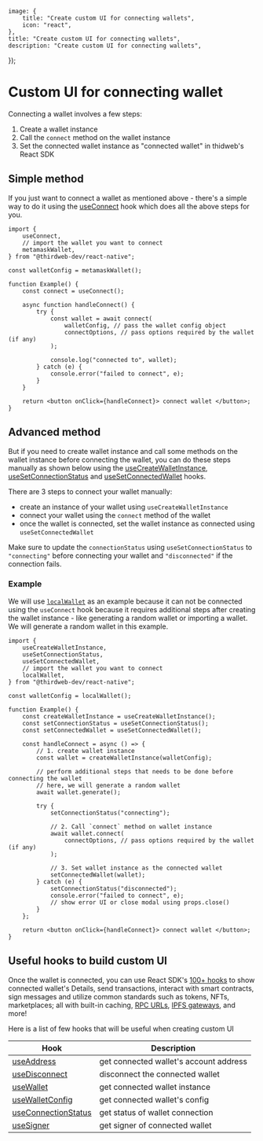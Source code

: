 
	image: {
		title: "Create custom UI for connecting wallets",
		icon: "react",
	},
	title: "Create custom UI for connecting wallets",
	description: "Create custom UI for connecting wallets",
});

# Custom UI for connecting wallet

Connecting a wallet involves a few steps:

1. Create a wallet instance
2. Call the `connect` method on the wallet instance
3. Set the connected wallet instance as "connected wallet" in thidweb's React SDK

## Simple method

If you just want to connect a wallet as mentioned above - there's a simple way to do it using the [useConnect](/references/react-native/v0/useConnect) hook which does all the above steps for you.

```tsx
import {
	useConnect,
	// import the wallet you want to connect
	metamaskWallet,
} from "@thirdweb-dev/react-native";

const walletConfig = metamaskWallet();

function Example() {
	const connect = useConnect();

	async function handleConnect() {
		try {
			const wallet = await connect(
				walletConfig, // pass the wallet config object
				connectOptions, // pass options required by the wallet (if any)
			);

			console.log("connected to", wallet);
		} catch (e) {
			console.error("failed to connect", e);
		}
	}

	return <button onClick={handleConnect}> connect wallet </button>;
}
```

## Advanced method

But if you need to create wallet instance and call some methods on the wallet instance before connecting the wallet,
you can do these steps manually as shown below using the [useCreateWalletInstance](/references/react-native/v0/useCreateWalletInstance), [useSetConnectionStatus](/references/react-native/v0/useSetConnectionStatus) and [useSetConnectedWallet](/references/react-native/v0/useSetConnectedWallet) hooks.

There are 3 steps to connect your wallet manually:

- create an instance of your wallet using `useCreateWalletInstance`
- connect your wallet using the `connect` method of the wallet
- once the wallet is connected, set the wallet instance as connected using `useSetConnectedWallet`

Make sure to update the `connectionStatus` using `useSetConnectionStatus` to `"connecting"` before connecting your wallet and `"disconnected"` if the connection fails.

### Example

We will use [`localWallet`](/references/react-native/v0/localWallet) as an example because it can not be connected using the `useConnect` hook because it requires additional steps after creating the wallet instance - like generating a random wallet or importing a wallet. We will generate a random wallet in this example.

```tsx
import {
	useCreateWalletInstance,
	useSetConnectionStatus,
	useSetConnectedWallet,
	// import the wallet you want to connect
	localWallet,
} from "@thirdweb-dev/react-native";

const walletConfig = localWallet();

function Example() {
	const createWalletInstance = useCreateWalletInstance();
	const setConnectionStatus = useSetConnectionStatus();
	const setConnectedWallet = useSetConnectedWallet();

	const handleConnect = async () => {
		// 1. create wallet instance
		const wallet = createWalletInstance(walletConfig);

		// perform additional steps that needs to be done before connecting the wallet
		// here, we will generate a random wallet
		await wallet.generate();

		try {
			setConnectionStatus("connecting");

			// 2. Call `connect` method on wallet instance
			await wallet.connect(
				connectOptions, // pass options required by the wallet (if any)
			);

			// 3. Set wallet instance as the connected wallet
			setConnectedWallet(wallet);
		} catch (e) {
			setConnectionStatus("disconnected");
			console.error("failed to connect", e);
			// show error UI or close modal using props.close()
		}
	};

	return <button onClick={handleConnect}> connect wallet </button>;
}
```

## Useful hooks to build custom UI

Once the wallet is connected, you can use React SDK's [100+ hooks](/references/react/v4/hooks) to show connected wallet's Details, send transactions, interact with smart contracts, sign messages and utilize common standards such as tokens, NFTs, marketplaces; all with built-in caching, [RPC URLs](/glossary/rpc), [IPFS gateways](/glossary/ipfs), and more!

Here is a list of few hooks that will be useful when creating custom UI

| Hook                                                                   | Description                            |
| ---------------------------------------------------------------------- | -------------------------------------- |
| [useAddress](/references/react-native/v0/useAddress)                   | get connected wallet's account address |
| [useDisconnect](/references/react-native/v0/useDisconnect)             | disconnect the connected wallet        |
| [useWallet](/references/react-native/v0/useWallet)                     | get connected wallet instance          |
| [useWalletConfig](/references/react-native/v0/useWalletConfig)         | get connected wallet's config          |
| [useConnectionStatus](/references/react-native/v0/useConnectionStatus) | get status of wallet connection        |
| [useSigner](/references/react-native/v0/useSigner)                     | get signer of connected wallet         |
